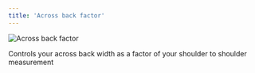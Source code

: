 ```yaml
---
title: 'Across back factor'
---
```


![Across back factor](acrossbackfactor.svg)

Controls your across back width as a factor of your shoulder to shoulder measurement
